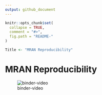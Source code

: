 ```yaml
---
output: github_document
---
```


```r
knitr::opts_chunk$set(
  collapse = TRUE,
  comment = "#>",
  fig.path = "README-"
)

Title <- "MRAN Reproducibility"
```

# MRAN Reproducibility

![binder-video](video/test_mran-repro.gif)
